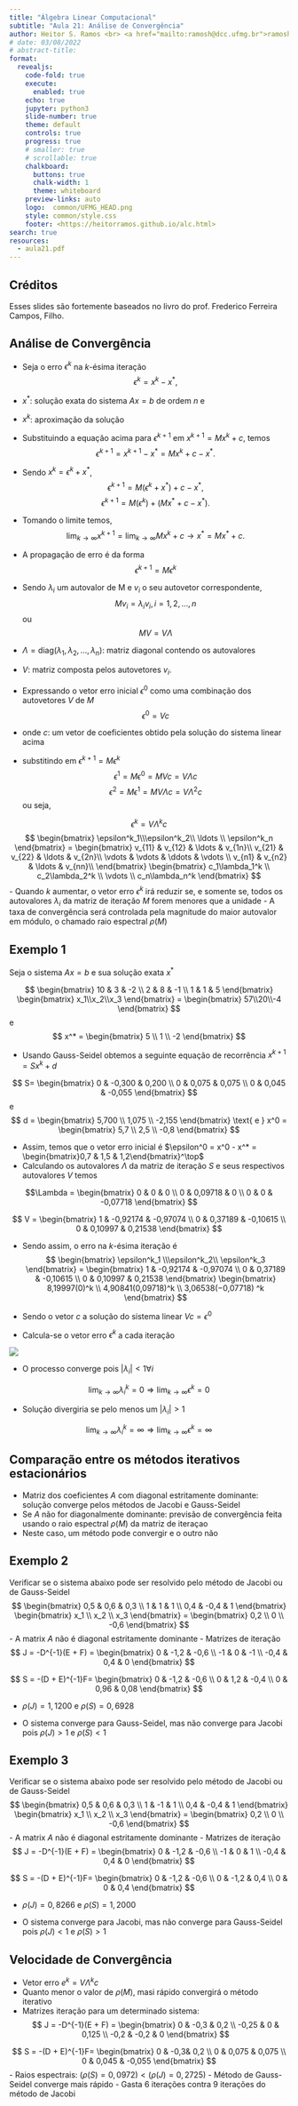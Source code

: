 ```yaml
---
title: "Álgebra Linear Computacional"
subtitle: "Aula 21: Análise de Convergência"
author: Heitor S. Ramos <br> <a href="mailto:ramosh@dcc.ufmg.br">ramosh@dcc.ufmg.br</a>
# date: 03/08/2022 
# abstract-title: 
format:
  revealjs: 
    code-fold: true 
    execute: 
      enabled: true
    echo: true
    jupyter: python3
    slide-number: true
    theme: default
    controls: true
    progress: true
    # smaller: true
    # scrollable: true
    chalkboard:
      buttons: true
      chalk-width: 1
      theme: whiteboard
    preview-links: auto
    logo:  common/UFMG_HEAD.png
    style: common/style.css
    footer: <https://heitorramos.github.io/alc.html>
search: true
resources:
  - aula21.pdf
---
```

## Créditos
:::{.callout-important}
Esses slides são fortemente baseados no livro do prof. Frederico Ferreira Campos, Filho.
:::

## Análise de Convergência {.scrollable}

- Seja o erro $\epsilon^k$ na $k$-ésima iteração
$$
\epsilon^k = x^k - x^*,
$$
- $x^*$: solução exata do sistema $Ax = b$ de ordem $n$ e 
- $x^k$: aproximação da solução
- Substituindo a equação acima para $\epsilon^{k+1}$ em $x^{k+1} = M x^k +c$, temos
$$
\epsilon^{k+1} = x^{k+1} - x^* = Mx^k + c - x^*.
$$
- Sendo $x^k = \epsilon^k + x^*$,
$$
\epsilon^{k+1} =  M(\epsilon^k + x^*) + c - x^*,
$$
$$
\epsilon^{k+1} =  M(\epsilon^k) + (Mx^*+c - x^*).
$$

- Tomando o limite temos,
$$
\lim_{k\rightarrow \infty}x^{k+1} =\lim_{k\rightarrow \infty} Mx^k + c \longrightarrow x^* = Mx^* +c.
$$

- A propagação de erro é da forma
$$
\epsilon^{k+1} = M \epsilon^k
$$
- Sendo $\lambda_i$ um autovalor de M e $v_i$ o seu autovetor correspondente,
$$
Mv_i = \lambda_iv_i, i=1,2,\ldots,n
$$
ou
$$
MV = V\Lambda
$$
- $\Lambda = \text{diag}(\lambda_1, \lambda_2,\ldots,\lambda_n)$: matriz diagonal contendo os autovalores
- $V$: matriz composta pelos autovetores $v_i$.

- Expressando o vetor erro inicial $\epsilon^0$ como uma combinação dos autovetores $V$ de $M$
$$
\epsilon^0 = Vc
$$
- onde $c$: um vetor de coeficientes obtido pela solução do sistema linear acima

- substitindo em $\epsilon^{k+1} = M \epsilon^k$
$$
\epsilon^1 = M\epsilon^0 = MVc = V\Lambda c
$$
$$
\epsilon^2 = M\epsilon^1 = MV\Lambda c = V\Lambda^2 c
$$
ou seja,

$$
\epsilon^k =  V\Lambda^k c
$$
$$
\begin{bmatrix}
\epsilon^k_1\\\epsilon^k_2\\ \ldots \\ \epsilon^k_n
\end{bmatrix}
=
\begin{bmatrix}
v_{11} & v_{12} & \ldots & v_{1n}\\
v_{21} & v_{22} & \ldots & v_{2n}\\
\vdots & \vdots & \ddots & \vdots \\
v_{n1} & v_{n2} & \ldots & v_{nn}\\
\end{bmatrix}
\begin{bmatrix}
c_1\lambda_1^k \\ c_2\lambda_2^k \\ \vdots \\ c_n\lambda_n^k
\end{bmatrix}
$$
- Quando $k$ aumentar, o vetor erro $\epsilon^k$ irá reduzir se, e somente se, todos os autovalores $\lambda_i$ da matriz de iteração $M$ forem menores que a unidade
- A taxa de convergência será controlada pela magnitude do maior autovalor em módulo, o chamado raio espectral $\rho(M)$

## Exemplo 1{.scrollable}

Seja o sistema $Ax = b$ e sua solução exata $x^*$

$$
\begin{bmatrix}
10 & 3 & -2 \\
2 & 8 & -1 \\ 
1 & 1 & 5
\end{bmatrix}
\begin{bmatrix}
x_1\\x_2\\x_3
\end{bmatrix}
=
\begin{bmatrix}
57\\20\\-4
\end{bmatrix}
$$
e 
$$
x^* = 
\begin{bmatrix}
5 \\ 1 \\ -2
\end{bmatrix}
$$

- Usando Gauss-Seidel obtemos a seguinte equação de recorrência $x^{k+1} = Sx^k + d$

$$
S=
\begin{bmatrix}
0 & -0,300 & 0,200 \\ 
0 & 0,075 & 0,075 \\ 
0 & 0,045 & -0,055
\end{bmatrix}
$$
e 
$$ 
d = 
\begin{bmatrix}
5,700 \\ 1,075 \\ -2,155
\end{bmatrix}
\text{ e }
x^0 = 
\begin{bmatrix}
5,7 \\ 2,5 \\ -0,8
\end{bmatrix}
$$

- Assim, temos que o vetor erro inicial é $\epsilon^0 = x^0 - x^* = \begin{bmatrix}0,7 & 1,5 & 1,2\end{bmatrix}^\top$
- Calculando os autovalores $\Lambda$ da matriz de iteração $S$ e seus respectivos autovalores $V$ temos

$$\Lambda = 
\begin{bmatrix}
0 & 0 & 0 \\
0 & 0,09718 & 0 \\ 
0 & 0 & -0,07718
\end{bmatrix}
$$

$$
V = 
\begin{bmatrix}
1 & -0,92174 & -0,97074 \\ 
0 & 0,37189 & -0,10615 \\ 
0 & 0,10997 & 0,21538
\end{bmatrix}
$$

- Sendo assim, o erro na $k$-ésima iteração é
$$
\begin{bmatrix}
\epsilon^k_1 \\\epsilon^k_2\\ \epsilon^k_3
\end{bmatrix}
=
\begin{bmatrix}
1 & -0,92174 & -0,97074 \\ 
0 & 0,37189 & -0,10615 \\ 
0 & 0,10997 & 0,21538
\end{bmatrix}
\begin{bmatrix}
8,19997(0)^k \\ 
4,90841(0,09718)^k \\ 
3,06538(−0,07718) ^k
\end{bmatrix}
$$

- Sendo o vetor $c$ a solução do sistema linear $Vc = \epsilon^0$
- Calcula-se o vetor erro $\epsilon^k$ a cada iteração 

![](figs/Aula21/erro.png){fig-align="center"}

- O processo converge pois $\vert \lambda_i\vert < 1 \forall i$

$$
\lim_{k\rightarrow \infty} \lambda_i^k = 0 \Rightarrow \lim_{k\rightarrow \infty} \epsilon^k = 0
$$

- Solução divergiria se pelo menos um $\vert \lambda_i\vert>1$

$$
\lim_{k\rightarrow \infty} \lambda_i^k = \infty \Rightarrow \lim_{k\rightarrow \infty} \epsilon^k = \infty
$$

## Comparação entre os métodos iterativos estacionários

- Matriz dos coeficientes $A$ com diagonal estritamente dominante: solução converge pelos métodos de Jacobi e Gauss-Seidel
- Se $A$ não for diagonalmente dominante: previsão de convergência feita usando o raio espectral $\rho(M)$ da matriz de iteraçao
-  Neste caso, um método pode convergir e o outro não

## Exemplo 2{.scrollable}

Verificar se o sistema abaixo pode ser resolvido pelo método de Jacobi ou de Gauss-Seidel
$$
\begin{bmatrix}
0,5 & 0,6 & 0,3 \\ 
1 & 1 & 1 \\ 
0,4 & -0,4 & 1 
\end{bmatrix}
\begin{bmatrix}
x_1 \\ x_2 \\ x_3
\end{bmatrix}
= 
\begin{bmatrix}
0,2 \\ 0 \\ -0,6
\end{bmatrix}
$$
- A matrix $A$ não é diagonal estritamente dominante
- Matrizes de iteração
$$
J = -D^{-1}(E + F) = 
\begin{bmatrix}
0 & -1,2 & -0,6 \\ 
-1 & 0 & -1 \\ 
-0,4 & 0,4 & 0
\end{bmatrix}
$$

$$
S = -(D + E)^{-1}F= 
\begin{bmatrix}
0 & -1,2 & -0,6 \\ 
0 & 1,2 & -0,4 \\ 
0 & 0,96 & 0,08
\end{bmatrix}
$$

- $\rho(J) = 1,1200$ e $\rho(S) = 0,6928$ 

- O sistema converge para Gauss-Seidel, mas não converge para Jacobi pois $\rho(J)>1$ e $\rho(S)<1$

## Exemplo 3{.scrollable}

Verificar se o sistema abaixo pode ser resolvido pelo método de Jacobi ou de Gauss-Seidel
$$
\begin{bmatrix}
0,5 & 0,6 & 0,3 \\ 
1 & -1 & 1 \\ 
0,4 & -0,4 & 1 
\end{bmatrix}
\begin{bmatrix}
x_1 \\ x_2 \\ x_3
\end{bmatrix}
= 
\begin{bmatrix}
0,2 \\ 0 \\ -0,6
\end{bmatrix}
$$
- A matrix $A$ não é diagonal estritamente dominante
- Matrizes de iteração
$$
J = -D^{-1}(E + F) = 
\begin{bmatrix}
0 & -1,2 & -0,6 \\ 
-1 & 0 & 1 \\ 
-0,4 & 0,4 & 0
\end{bmatrix}
$$

$$
S = -(D + E)^{-1}F= 
\begin{bmatrix}
0 & -1,2 & -0,6 \\ 
0 & -1,2 & 0,4 \\ 
0 & 0 & 0,4
\end{bmatrix}
$$

- $\rho(J) = 0,8266$ e $\rho(S) = 1,2000$ 

- O sistema converge para Jacobi, mas não converge para Gauss-Seidel pois $\rho(J)<1$ e $\rho(S)>1$

## Velocidade de Convergência {.scrollable}

- Vetor erro $e^k = V\Lambda^k c$ 
- Quanto menor o valor de $\rho(M)$, masi rápido convergirá o método iterativo
- Matrizes iteração para um determinado sistema:
$$
J = -D^{-1}(E + F) = 
\begin{bmatrix}
0 & -0,3 & 0,2 \\ 
-0,25 & 0 & 0,125 \\ 
-0,2 & -0,2 & 0
\end{bmatrix}
$$

$$
S = -(D + E)^{-1}F= 
\begin{bmatrix}
0 & -0,3& 0,2 \\ 
0 & 0,075 & 0,075 \\ 
0 & 0,045 & -0,055
\end{bmatrix}
$$
- Raios espectrais: $(\rho(S)=0,0972 )  < (\rho(J)=0,2725)$
- Método de Gauss-Seidel converge mais rápido
- Gasta 6 iterações contra 9 iterações do método de Jacobi